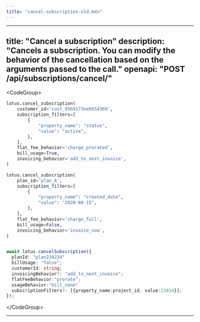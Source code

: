 ```yaml
---
title: "cancel-subscription-old.mdx"
---
```


---
title: "Cancel a subscription"
description: "Cancels a subscription. You can modify the behavior of the cancellation based on
the arguments passed to the call."
openapi: "POST /api/subscriptions/cancel/"
---

&lt;CodeGroup&gt;

```py Python
lotus.cancel_subscription(
    customer_id='cust_0569173ee6654369',
    subscription_filters=[
        {
            "property_name": "status",
            "value": "active",
        },
    ],
    flat_fee_behavior='charge_prorated',
    bill_usage=True,
    invoicing_behavior='add_to_next_invoice',
)

lotus.cancel_subscription(
    plan_id='plan_A',
    subscription_filters=[
        {
            "property_name": "created_date",
            "value": "2020-08-15",
        },
    ],
    flat_fee_behavior='charge_full',
    bill_usage=False,
    invoicing_behavior='invoice_now',
)
```

```ts Typescript

await lotus.cancelSubscription({
  planId: "plan234234"
  billUsage: "false";
  customerId: string;
  invoicingBehavior?: "add_to_next_invoice";
  flatFeeBehavior:"prorate";
  usageBehavior:"bill_none"
  subscriptionFilters?: [{property_name:project_id, value:23414}];
});
```

&lt;/CodeGroup&gt;

---
